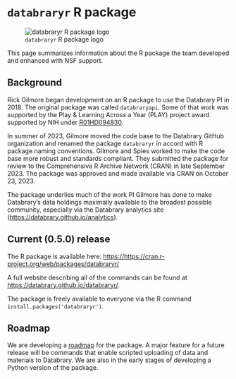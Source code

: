 # `databraryr` R package

![`databraryr` R package logo](include/img/databraryr-logo.png)

This page summarizes information about the R package the team developed and enhanced with NSF support.

## Background  {-}

Rick Gilmore began development on an R package to use the Databrary PI in 2018.
The original package was called `databraryapi`.
Some of that work was supported by the Play & Learning Across a Year (PLAY) project award supported by NIH under [R01HD094830](https://reporter.nih.gov/search/y_CtF--A5Eq5siGqtwbLiQ/project-details/9500957).

In summer of 2023, Gilmore moved the code base to the Databrary GitHub organization and renamed the package `databraryr` in accord with R package naming conventions.
Gilmore and Spies worked to make the code base more robust and standards compliant.
They submitted the package for review to the Comprehensive R Archive Network (CRAN) in late September 2023.
The package was approved and made available via CRAN on October 23, 2023.

The package underlies much of the work PI Gilmore has done to make Databrary's data holdings maximally available to the broadest possible community, especially via the Databrary analytics site (<https://databrary.github.io/analytics>).

## Current (0.5.0) release {-}

The R package is available here: <https://https://cran.r-project.org/web/packages/databraryr/>

A full website describing all of the commands can be found at <https://databrary.github.io/databraryr/>.

The package is freely available to everyone via the R command `install.packages('databraryr')`.

## Roadmap {-}

We are developing a [roadmap](https://github.com/orgs/databrary/projects/5/views/1) for the package.
A major feature for a future release will be commands that enable scripted uploading of data and materials to Databrary.
We are also in the early stages of developing a Python version of the package.
